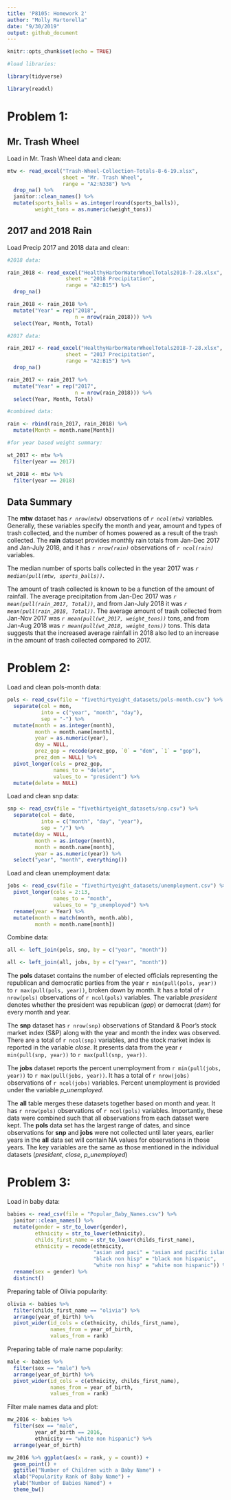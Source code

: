```yaml
---
title: 'P8105: Homework 2'
author: "Molly Martorella"
date: "9/30/2019"
output: github_document
---
```


```r
knitr::opts_chunk$set(echo = TRUE)

#load libraries:

library(tidyverse)

library(readxl)

```


# Problem 1:

## Mr. Trash Wheel

Load in Mr. Trash Wheel data and clean:

```r

mtw <- read_excel("Trash-Wheel-Collection-Totals-8-6-19.xlsx", 
                  sheet = "Mr. Trash Wheel", 
                  range = "A2:N338") %>% 
  drop_na() %>% 
  janitor::clean_names() %>% 
  mutate(sports_balls = as.integer(round(sports_balls)),
         weight_tons = as.numeric(weight_tons))

```

## 2017 and 2018 Rain

Load Precip 2017 and 2018 data and clean:

```r

#2018 data:

rain_2018 <- read_excel("HealthyHarborWaterWheelTotals2018-7-28.xlsx",
                   sheet = "2018 Precipitation",
                   range = "A2:B15") %>% 
  drop_na()

rain_2018 <- rain_2018 %>% 
  mutate("Year" = rep("2018", 
                      n = nrow(rain_2018))) %>% 
  select(Year, Month, Total)

#2017 data:

rain_2017 <- read_excel("HealthyHarborWaterWheelTotals2018-7-28.xlsx",
                   sheet = "2017 Precipitation",
                   range = "A2:B15") %>% 
  drop_na()

rain_2017 <- rain_2017 %>% 
  mutate("Year" = rep("2017", 
                      n = nrow(rain_2018))) %>% 
  select(Year, Month, Total)

#combined data:

rain <- rbind(rain_2017, rain_2018) %>% 
  mutate(Month = month.name[Month])

#for year based weight summary:

wt_2017 <- mtw %>% 
  filter(year == 2017)

wt_2018 <- mtw %>% 
  filter(year == 2018)

```

## Data Summary

The __mtw__ dataset has *`r nrow(mtw)`* observations of *`r ncol(mtw)`* variables. Generally, these variables specify the month and year, amount and types of trash collected, and the number of homes powered as a result of the trash collected. The __rain__ dataset provides monthly rain totals from Jan-Dec 2017 and Jan-July 2018, and it has *`r nrow(rain)`* observations of *`r ncol(rain)`* variables.

The median number of sports balls collected in the year 2017 was *`r median(pull(mtw, sports_balls))`*. 

The amount of trash collected is known to be a function of the amount of rainfall. The average precipitation from Jan-Dec 2017 was *`r mean(pull(rain_2017, Total))`*, and from Jan-July 2018 it was *`r mean(pull(rain_2018, Total))`*. The average amount of trash collected from Jan-Nov 2017 was *`r mean(pull(wt_2017, weight_tons))`* tons, and from Jan-Aug 2018 was *`r mean(pull(wt_2018, weight_tons))`* tons. This data suggests that the increased average rainfall in 2018 also led to an increase in the amount of trash collected compared to 2017.

# Problem 2:

Load and clean pols-month data:

```r

pols <- read_csv(file = "fivethirtyeight_datasets/pols-month.csv") %>% 
  separate(col = mon, 
           into = c("year", "month", "day"), 
           sep = "-") %>% 
  mutate(month = as.integer(month), 
         month = month.name[month],
         year = as.numeric(year),
         day = NULL,
         prez_gop = recode(prez_gop, `0` = "dem", `1` = "gop"),
         prez_dem = NULL) %>% 
  pivot_longer(cols = prez_gop, 
               names_to = "delete", 
               values_to = "president") %>%
  mutate(delete = NULL)

```

Load and clean snp data:

```r

snp <- read_csv(file = "fivethirtyeight_datasets/snp.csv") %>%
  separate(col = date, 
           into = c("month", "day", "year"), 
           sep = "/") %>% 
  mutate(day = NULL,
         month = as.integer(month),
         month = month.name[month],
         year = as.numeric(year)) %>% 
  select("year", "month", everything())

```

Load and clean unemployment data:

```r

jobs <- read_csv(file = "fivethirtyeight_datasets/unemployment.csv") %>%
  pivot_longer(cols = 2:13,
               names_to = "month",
               values_to = "p_unemployed") %>% 
  rename(year = Year) %>% 
  mutate(month = match(month, month.abb),
         month = month.name[month])


```

Combine data:

```r

all <- left_join(pols, snp, by = c("year", "month"))

all <- left_join(all, jobs, by = c("year", "month"))

```

The __pols__ dataset contains the number of elected officials representing the republican and democratic parties from the year `r min(pull(pols, year))` to `r max(pull(pols, year))`, broken down by month. It has a total of `r nrow(pols)` observations of `r ncol(pols)` variables. The variable *president* denotes whether the president was republican (*gop*) or democrat (*dem*) for every month and year.

The __snp__ dataset has `r nrow(snp)` observations of Standard & Poor’s stock market index (S&P) along with the year and month the index was observed. There are a total of `r ncol(snp)` variables, and the stock market index is reported in the variable *close*. It presents data from the year `r min(pull(snp, year))` to `r max(pull(snp, year))`.

The __jobs__ dataset reports the percent unemployment from `r min(pull(jobs, year))` to `r max(pull(jobs, year))`. It has a total of `r nrow(jobs)` observations of `r ncol(jobs)` variables. Percent unemployment is provided under the variable *p_unemployed*.

The __all__ table merges these datasets together based on month and year. It has `r nrow(pols)` observations of `r ncol(pols)` variables. Importantly, these data were combined such that all observations from each dataset were kept. The __pols__ data set has the largest range of dates, and since observations for __snp__ and __jobs__ were not collected until later years, earlier years in the __all__ data set will contain NA values for observations in those years. The key variables are the same as those mentioned in the individual datasets (*president*, *close*, *p_unemployed*)

# Problem 3:

Load in baby data:

```r

babies <- read_csv(file = "Popular_Baby_Names.csv") %>% 
  janitor::clean_names() %>% 
  mutate(gender = str_to_lower(gender),
         ethnicity = str_to_lower(ethnicity),
         childs_first_name = str_to_lower(childs_first_name),
         ethnicity = recode(ethnicity, 
                            "asian and paci" = "asian and pacific islander", 
                            "black non hisp" = "black non hispanic", 
                            "white non hisp" = "white non hispanic")) %>% 
  rename(sex = gender) %>% 
  distinct()

```

Preparing table of Olivia popularity:

```r

olivia <- babies %>% 
  filter(childs_first_name == "olivia") %>% 
  arrange(year_of_birth) %>% 
  pivot_wider(id_cols = c(ethnicity, childs_first_name), 
              names_from = year_of_birth, 
              values_from = rank)

```

Preparing table of male name popularity:

```r

male <- babies %>% 
  filter(sex == "male") %>% 
  arrange(year_of_birth) %>%
  pivot_wider(id_cols = c(ethnicity, childs_first_name), 
              names_from = year_of_birth, 
              values_from = rank)

```

Filter male names data and plot:

```r

mw_2016 <- babies %>% 
  filter(sex == "male",
         year_of_birth == 2016,
         ethnicity == "white non hispanic") %>% 
  arrange(year_of_birth)

mw_2016 %>% ggplot(aes(x = rank, y = count)) +
  geom_point() +
  ggtitle("Number of Children with a Baby Name") +
  xlab("Popularity Rank of Baby Name") +
  ylab("Number of Babies Named") +
  theme_bw()

```




